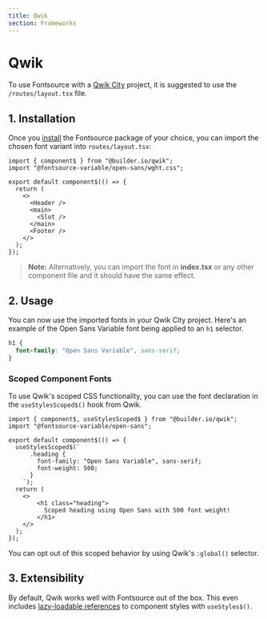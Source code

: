 ```yaml
---
title: Qwik
section: Frameworks
---
```


# Qwik

To use Fontsource with a [Qwik City](https://qwik.builder.io) project, it is suggested to use the `/routes/layout.tsx` file.

## 1. Installation

Once you [install](https://fontsource.org/docs/getting-started/install) the Fontsource package of your choice, you can import the chosen font variant into `routes/layout.tsx`:

```tsx
import { component$ } from "@builder.io/qwik";
import "@fontsource-variable/open-sans/wght.css";

export default component$(() => {
  return (
    <>
      <Header />
      <main>
        <Slot />
      </main>
      <Footer />
    </>
  );
});
```

> **Note:** Alternatively, you can import the font in **index.tsx** or any other component file and it should have the same effect.

## 2. Usage

You can now use the imported fonts in your Qwik City project. Here's an example of the Open Sans Variable font being applied to an `h1` selector.

```css
h1 {
  font-family: "Open Sans Variable", sans-serif;
}
```

### Scoped Component Fonts

To use Qwik's scoped CSS functionality, you can use the font declaration in the `useStylesScoped$()` hook from Qwik.

```tsx
import { component$, useStylesScoped$ } from "@builder.io/qwik";
import "@fontsource-variable/open-sans";

export default component$(() => {
  useStylesScoped$(`
      .heading {
        font-family: "Open Sans Variable", sans-serif;
        font-weight: 500;
      }
    `);
  return (
    <>
        <h1 class="heading">
          Scoped heading using Open Sans with 500 font weight!
        </h1>
    </>
  );
});
```

You can opt out of this scoped behavior by using Qwik's `:global()` selector.

## 3. Extensibility

By default, Qwik works well with Fontsource out of the box. This even includes [lazy-loadable references](https://qwik.builder.io/docs/components/styles/#usestyles) to component styles with `useStyles$()`.
